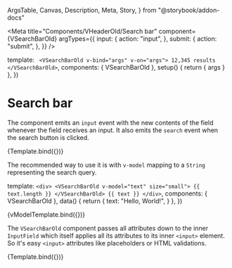   ArgsTable,
  Canvas,
  Description,
  Meta,
  Story,
} from "@storybook/addon-docs"

<Meta
  title="Components/VHeaderOld/Search bar"
  component={VSearchBarOld}
  argTypes={{
    input: {
      action: "input",
    },
    submit: {
      action: "submit",
    },
  }}
/>

  template: `
    <VSearchBarOld v-bind="args" v-on="args">
      12,345 results
    </VSearchBarOld>`,
  components: { VSearchBarOld },
  setup() {
    return { args }
  },
})

# Search bar

<Description of={VSearchBarOld} />

<ArgsTable of={VSearchBarOld} />

The component emits an `input` event with the new contents of the field whenever
the field receives an input. It also emits the `search` event when the search
button is clicked.

<Canvas>
  <Story
    name="Default"
    args={{
      value: "Search query",
      size: "medium",
    }}
  >
    {Template.bind({})}
  </Story>
</Canvas>

The recommended way to use it is with `v-model` mapping to a `String`
representing the search query.

  template: `
    <div>
      <VSearchBarOld v-model="text" size="small">
        {{ text.length }}
      </VSearchBarOld>
      {{ text }}
    </div>
  `,
  components: { VSearchBarOld },
  data() {
    return {
      text: "Hello, World!",
    }
  },
})

<Canvas>
  <Story name="v-model">{vModelTemplate.bind({})}</Story>
</Canvas>

The `VSearchBarOld` component passes all attributes down to the inner
`InputField` which itself applies all its attributes to its inner `<input>`
element. So it's easy `<input>` attributes like placeholders or HTML
validations.

<Canvas>
  <Story
    name="With placeholder"
    args={{
      placeholder: "Search query",
      size: "large",
    }}
  >
    {Template.bind({})}
  </Story>
</Canvas>

